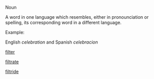 Noun


A word in one language which resembles, either in pronounciation or spelling, its corresponding word in a different language.

Example: 

English ''celebration'' and Spanish ''celebracion''


[[filter]]

[[filtrate]]

[[filtride]]